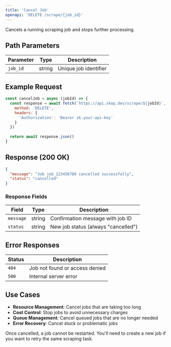 ```yaml
---
title: 'Cancel Job'
openapi: 'DELETE /scrape/{job_id}'
---
```


Cancels a running scraping job and stops further processing.

## Path Parameters

| Parameter | Type | Description |
|-----------|------|-------------|
| `job_id` | string | Unique job identifier |

## Example Request

```javascript
const cancelJob = async (jobId) => {
  const response = await fetch(`https://api.skop.dev/scrape/${jobId}`, {
    method: 'DELETE',
    headers: {
      'Authorization': 'Bearer sk-your-api-key'
    }
  })
  
  return await response.json()
}
```

## Response (200 OK)

```json
{
  "message": "Job job_123456789 cancelled successfully",
  "status": "cancelled"
}
```

### Response Fields

| Field | Type | Description |
|-------|------|-------------|
| `message` | string | Confirmation message with job ID |
| `status` | string | New job status (always "cancelled") |

## Error Responses

| Status | Description |
|--------|-------------|
| `404` | Job not found or access denied |
| `500` | Internal server error |

## Use Cases

- **Resource Management**: Cancel jobs that are taking too long
- **Cost Control**: Stop jobs to avoid unnecessary charges
- **Queue Management**: Cancel queued jobs that are no longer needed
- **Error Recovery**: Cancel stuck or problematic jobs

<Note>
  Once cancelled, a job cannot be restarted. You'll need to create a new job if you want to retry the same scraping task.
</Note>
